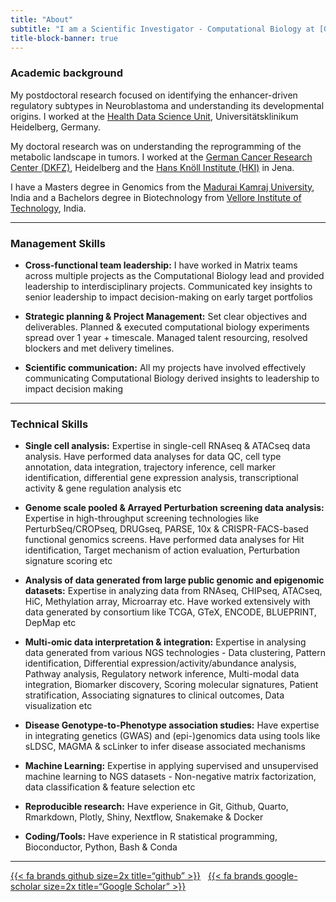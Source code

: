 ```yaml
---
title: "About"
subtitle: "I am a Scientific Investigator - Computational Biology at [GlaxoSmithKline](https://www.gsk.com/en-gb/)"
title-block-banner: true
---
```

  
### Academic background

My postdoctoral research focused on identifying the enhancer-driven regulatory subtypes in Neuroblastoma and understanding its developmental origins. I worked at the [Health Data Science Unit](https://www.hdsu.org/), Universitätsklinikum Heidelberg, Germany.

My doctoral research was on understanding the reprogramming of the metabolic landscape in tumors. I worked at the [German Cancer Research Center (DKFZ)](https://www.dkfz.de/en/index.html), Heidelberg and the [Hans Knöll Institute (HKI)](http://www.leibniz-hki.de/en/home.html) in Jena.

I have a Masters degree in Genomics from the [Madurai Kamraj University](http://www.genomicsmku.org/), India and a Bachelors degree in Biotechnology from [Vellore Institute of Technology](http://www.vit.ac.in/), India.

---

### Management Skills

- **Cross-functional team leadership:** I have worked in Matrix teams across multiple projects as the Computational Biology lead and  provided leadership to interdisciplinary projects. Communicated key insights to senior leadership to impact decision-making on early target portfolios

- **Strategic planning & Project Management:** Set clear objectives and deliverables. Planned & executed computational biology experiments spread over 1 year + timescale. Managed talent resourcing, resolved blockers and met delivery timelines.

- **Scientific communication:** All my projects have involved effectively communicating Computational Biology derived insights to leadership to impact decision making

---

### Technical Skills


- **Single cell analysis:** Expertise in single-cell RNAseq & ATACseq data analysis. Have performed data analyses for data QC, cell type annotation, data integration, trajectory inference, cell marker identification, differential gene expression analysis, transcriptional activity & gene regulation analysis etc

- **Genome scale pooled & Arrayed Perturbation screening data analysis:** Expertise in high-throughput screening technologies like PerturbSeq/CROPseq, DRUGseq, PARSE, 10x & CRISPR-FACS-based functional genomics screens. Have performed data analyses for Hit identification, Target mechanism of action evaluation, Perturbation signature scoring etc

- **Analysis of data generated from large public genomic and epigenomic datasets:** Expertise in analyzing data from RNAseq, CHIPseq, ATACseq, HiC, Methylation array, Microarray etc. Have worked extensively with data generated by consortium like TCGA, GTeX, ENCODE, BLUEPRINT, DepMap etc

- **Multi-omic data interpretation & integration:** Expertise in analysing data generated from various NGS technologies - Data clustering, Pattern identification, Differential expression/activity/abundance analysis, Pathway analysis, Regulatory network inference, Multi-modal data integration, Biomarker discovery, Scoring molecular signatures, Patient stratification, Associating signatures to clinical outcomes, Data visualization etc

- **Disease Genotype-to-Phenotype association studies:** Have expertise in integrating genetics (GWAS) and (epi-)genomics data using tools like sLDSC, MAGMA & scLinker to infer disease associated mechanisms

- **Machine Learning:** Expertise in applying supervised and unsupervised machine learning to NGS datasets - Non-negative matrix factorization, data classification & feature selection etc

- **Reproducible research:** Have experience in Git, Github, Quarto, Rmarkdown, Plotly, Shiny, Nextflow, Snakemake & Docker

- **Coding/Tools:** Have experience in R statistical programming, Bioconductor, Python, Bash & Conda

---

::: {#landing-icons}
[{{< fa brands github size=2x title="github" >}}](https://github.com/ashwini-kr-sharma/){target="_blank"} &nbsp; 
[{{< fa brands google-scholar size=2x title="Google Scholar" >}}](https://goo.gl/tvIoC2){target="_blank"}
:::
